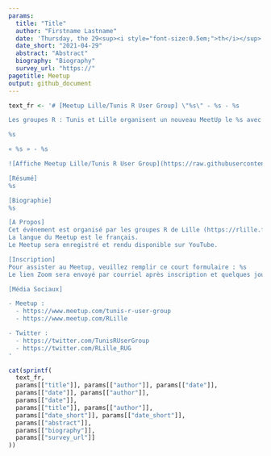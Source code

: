 ```yaml
---
params:
  title: "Title"
  author: "Firstname Lastname"
  date: 'Thursday, the 29<sup><i style="font-size:0.5em;">th</i></sup> of April, 2021 – 18 h 00 (CEST / UTC + 2)'
  date_short: "2021-04-29"
  abstract: "Abstract"
  biography: "Biography"
  survey_url: "https://"
pagetitle: Meetup
output: github_document
---
```


```r
text_fr <- '# [Meetup Lille/Tunis R User Group] \"%s\" - %s - %s

Les groupes R : Tunis et Lille organisent un nouveau MeetUp le %s avec %s !

%s

« %s » - %s

![Affiche Meetup Lille/Tunis R User Group](https://raw.githubusercontent.com/Tunis-R-User-Group/Lille-Tunis-Meetups/main/meetups/%s/ads/%s.png)

[Résumé]  
%s

[Biographie]  
%s

[A Propos]  
Cet événement est organisé par les groupes R de Lille (https://rlille.fr/) et Tunis.  
La langue du Meetup est le français.  
Le Meetup sera enregistré et rendu disponible sur YouTube.

[Inscription]  
Pour assister au Meetup, veuillez remplir ce court formulaire : %s  
Le lien Zoom sera envoyé par courriel après inscription et quelques jours avant le début du Meetup.

[Média Sociaux]  

- Meetup :
  - https://www.meetup.com/tunis-r-user-group
  - https://www.meetup.com/RLille

- Twitter :
  - https://twitter.com/TunisRUserGroup
  - https://twitter.com/RLille_RUG
'
```

```r
cat(sprintf(
  text_fr,
  params[["title"]], params[["author"]], params[["date"]],
  params[["date"]], params[["author"]],
  params[["date"]],
  params[["title"]], params[["author"]],
  params[["date_short"]], params[["date_short"]],
  params[["abstract"]],
  params[["biography"]],
  params[["survey_url"]]
))
```